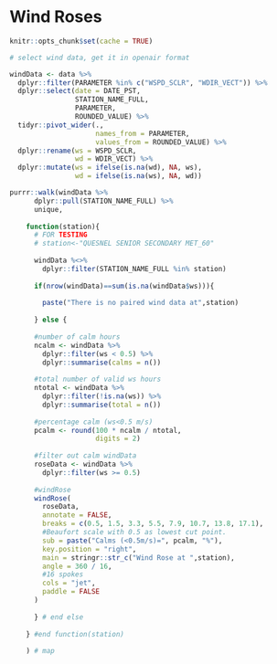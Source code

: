 # Wind Roses

```r
knitr::opts_chunk$set(cache = TRUE)
```


```r
# select wind data, get it in openair format

windData <- data %>%
  dplyr::filter(PARAMETER %in% c("WSPD_SCLR", "WDIR_VECT")) %>%
  dplyr::select(date = DATE_PST,
                STATION_NAME_FULL,
                PARAMETER,
                ROUNDED_VALUE) %>%
  tidyr::pivot_wider(.,
                     names_from = PARAMETER,
                     values_from = ROUNDED_VALUE) %>%
  dplyr::rename(ws = WSPD_SCLR,
                wd = WDIR_VECT) %>%
  dplyr::mutate(ws = ifelse(is.na(wd), NA, ws),
                wd = ifelse(is.na(ws), NA, wd))

```

```r
purrr::walk(windData %>%
      dplyr::pull(STATION_NAME_FULL) %>%
      unique,
    
    function(station){
      # FOR TESTING
      # station<-"QUESNEL SENIOR SECONDARY MET_60"
      
      windData %<>%
        dplyr::filter(STATION_NAME_FULL %in% station)
      
      if(nrow(windData)==sum(is.na(windData$ws))){
        
        paste("There is no paired wind data at",station)
        
      } else {
      
      #number of calm hours
      ncalm <- windData %>%
        dplyr::filter(ws < 0.5) %>%
        dplyr::summarise(calms = n())
      
      #total number of valid ws hours
      ntotal <- windData %>%
        dplyr::filter(!is.na(ws)) %>%
        dplyr::summarise(total = n())
      
      #percentage calm (ws<0.5 m/s)
      pcalm <- round(100 * ncalm / ntotal,
                     digits = 2)
      
      #filter out calm windData
      roseData <- windData %>%
        dplyr::filter(ws >= 0.5)
      
      #windRose
      windRose(
        roseData,
        annotate = FALSE,
        breaks = c(0.5, 1.5, 3.3, 5.5, 7.9, 10.7, 13.8, 17.1),
        #Beaufort scale with 0.5 as lowest cut point.
        sub = paste("Calms (<0.5m/s)=", pcalm, "%"),
        key.position = "right",
        main = stringr::str_c("Wind Rose at ",station),
        angle = 360 / 16,
        #16 spokes
        cols = "jet",
        paddle = FALSE
      ) 
      
      } # end else
      
    } #end function(station)
    
    ) # map


```
